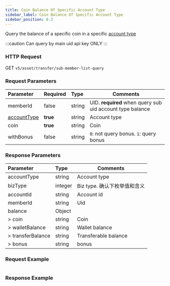 ```yaml
---
title: Coin Balance Of Specific Account Type
sidebar_label: Coin Balance Of Specific Account Type
sidebar_position: 0.3
---
```


Query the balance of a specific coin in a specific [account type](../enum#accounttype)

:::caution
Can query by main uid api key ONLY
:::

### HTTP Request
GET `v5/asset/transfer/sub-member-list-query`

### Request Parameters
| Parameter | Required | Type | Comments|
|:----- |:-------|:-----|------ |
|memberId |false |string |UID. **required** when query sub uid account type balance |
|[accountType](../enum#accounttype) |**true** |string |Account type |
|coin |**true** |string |Coin |
|withBonus |false |string |`0`: not query bonus. `1`: query bonus  |

### Response Parameters
| Parameter | Type | Comments|
|:----- |:-----|----- |
|accountType |string |Account type |
|bizType |integer |Biz type. 确认下枚举值和含义 |
|accountId |string |Account id |
|memberId |string |Uid |
|balance |Object | |
|> coin |string |Coin |
|> walletBalance |string |Wallet balance |
|> transferBalance |string |Transferable balance |
|> bonus |string |bonus |

### Request Example

<Tabs>
<TabItem value="console" label="Console">

```http
```

</TabItem>
</Tabs>

### Response Example

<Tabs>
<TabItem value="js response" label="response">

```json

```
</TabItem>
</Tabs>